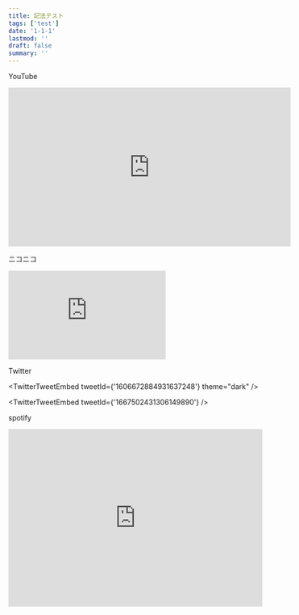 ```yaml
---
title: 記法テスト
tags: ['test']
date: '1-1-1'
lastmod: ''
draft: false
summary: ''
---
```


YouTube

<iframe
  width="560"
  height="315"
  src="https://www.youtube.com/embed/MQvpOGKKNbY"
  title="YouTube video player"
  frameborder="0"
  allow="accelerometer; autoplay; clipboard-write; encrypted-media; gyroscope; picture-in-picture; web-share"
  allowfullscreen
></iframe>

ニコニコ

<iframe
  width="312"
  height="176"
  src="https://ext.nicovideo.jp/thumb/so32488462"
  scrolling="no"
  style={{ border: 'solid 1px #ccc;' }}
  frameborder="0"
>
  <a href="https://www.nicovideo.jp/watch/so32488462">ゆるキャン△　第1話「ふじさんとカレーめん」</a>
</iframe>

Twitter


<TwitterTweetEmbed tweetId={'1606672884931637248'} theme="dark" />

<TwitterTweetEmbed tweetId={'1667502431306149890'} />

spotify

<iframe
  style={{ borderRadius: '12px' }}
  src="https://open.spotify.com/embed/track/01O9MJOCJTvGj41MUZ1HGf?utm_source=generator&theme=0"
  width="100%"
  height="352"
  frameBorder="0"
  allowfullscreen=""
  allow="autoplay; clipboard-write; encrypted-media; fullscreen; picture-in-picture"
  loading="lazy"
></iframe>

